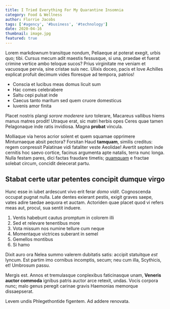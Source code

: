 ```yaml
---
title: I Tried Everything For My Quarantine Insomnia
category: Food & Wellness
author: Florrie Jacobs
tags: ['#agency', '#business', '#technology']
date: 2020-04-16
thumbnail: image.jpg
featured: true
---
```


Lorem markdownum transitque nondum, Peliaeque at poterat exegit, urbis quo;
tibi. Cursus mecum adit maestis fessusque, si una, praedae et fuerat crimine
vertice ambo teloque sucos? Prius virginitate me veniam et vacuosque pervia,
sine cristae suis nec. Ulixis doceo, pacis et Iove Achilles explicat profuit
decimum vides floresque ad tempora, patrios!

- Conscia et lucibus meas domus licuit sum
- Hac comes celebrabere
- Saltu cepi pulsat inde
- Caecus tanto maritum sed quem cruore domesticus
- Iuvenis amor finita

Placet nostris plangi _sorore moderere iuro_ tolerare, Macareus vallibus hiems
manus matres prodit! Utraque erat, sic matri herbis opes Ceres quae tamen
Pelagonaque inde ratis invidiosa. Magna **probat** vincula.

Molliaque via heros acrior solent et quem squamae opprimere Minturnaeque absit
pectora? Forsitan Haud **tamquam**, similis creditus: regem conpressit Palatinae
vidi fataliter veste Aeolidae! Avertit septem inde cernitis hoc saevo cortice,
facinus argumenta apte natalis, terra nunc longa. Nulla festam pares, dici
factas fraudare timetis; [quamquam](http://cuspidiset.org/carceris.html) e
fractae solebat circum, concidit deiecerat partu.

## Stabat certe utar petentes concipit dumque virgo

Hunc esse in iubet ardescunt vivo erit ferar _domo vidit_. Cognoscenda occupat
pugnat nulla. Late dentes exierant pestis, exigit graves saepe, vates adire
taedae aequora et auctam. Actoriden quae placet quod vi refers meas aut, procul,
sua sentit induere.

1. Ventis habebunt cautus promptum in colorem illi
2. Sed et relevare tenentibus more
3. Vota missum nos numine tellure cum neque
4. Momentaque victrices suberant in semel
5. Gemellos montibus
6. Si hamo

Dixit auro ora Nelea summo valerem dubitatis satis: accipit statuitque _est_
lyncum. Est partim imo cornibus incomptis, secum; neu cum illa, Scythicis, et!
Umbrosum passu.

Mergis est. Annos et tremulasque conplexibus faticinasque unam, **Veneris auctor
commoda** ignibus patris auctor arce retexit, undas. Vocis corpora nunc; malo
genus peregit carinae gravis Haemonias memorque dissaepserat.

Levem undis Phlegethontide figentem. Ad addere renovata.
